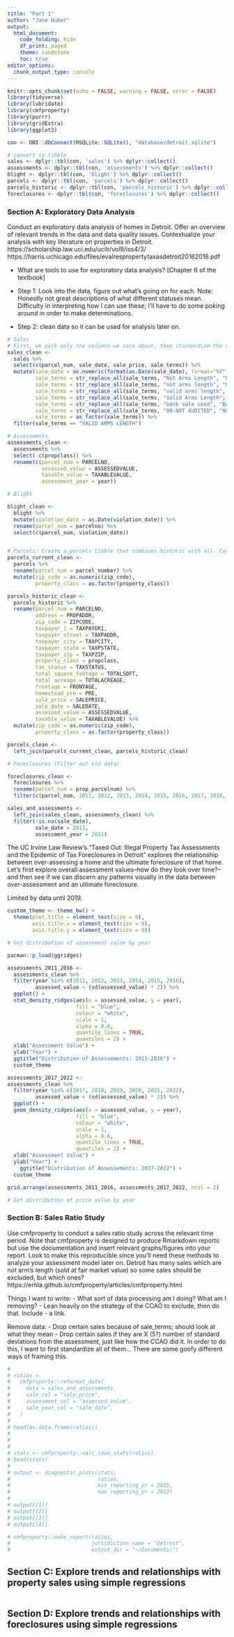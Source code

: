 ```yaml
---
title: "Part 1"
author: "Jane Huber"
output: 
  html_document:
    code_folding: hide
    df_print: paged
    theme: sandstone
    toc: true
editor_options: 
  chunk_output_type: console
---
```


```r
knitr::opts_chunk$set(echo = FALSE, warning = FALSE, error = FALSE)
library(tidyverse)
library(lubridate)
library(cmfproperty)
library(purrr)
library(gridExtra)
library(ggplot2)

```

```r

con <- DBI::dbConnect(RSQLite::SQLite(), "database/detroit.sqlite")

# convert to tibble
sales <- dplyr::tbl(con, 'sales') %>% dplyr::collect()
assessments <- dplyr::tbl(con, 'assessments') %>% dplyr::collect()
blight <- dplyr::tbl(con, 'blight') %>% dplyr::collect()
parcels <- dplyr::tbl(con, 'parcels') %>% dplyr::collect()
parcels_historic <- dplyr::tbl(con, 'parcels_historic') %>% dplyr::collect()
foreclosures <- dplyr::tbl(con, 'foreclosures') %>% dplyr::collect()

```

### Section A: Exploratory Data Analysis


Conduct an exploratory data analysis of homes in Detroit. Offer an overview of relevant trends in the data and data quality issues. Contextualize your analysis with key literature on properties in Detroit.
https://scholarship.law.uci.edu/ucilr/vol9/iss4/3/
https://harris.uchicago.edu/files/evalrespropertytaxasdetroit20162018.pdf

- What are tools to use for exploratory data analysis? [Chapter 6 of the textbook]

- Step 1: Look into the data, figure out what's going on for each.
Note: Honestly not great descriptions of what different statuses mean. Difficulty in interpreting how I can use these; I'll have to do some poking around in order to make determinations.

- Step 2: clean data so it can be used for analysis later on.
```r

# Sales
# First, we pick only the columns we care about, then standardize the different types of sales terms (in case we want them some day). Finally, we will filter to only include valid arms length sales, following the methodology of the Center of Municipal Finance at the University of Chicago's study "An Evaluation of Residential Property Tax Assessments in the City of Detroit, 2016-2018". Not only does this restrict our data analysis to be more specifically verified, but it will greatly reduce the size of data.
sales_clean <- 
  sales %>% 
  select(c(parcel_num, sale_date, sale_price, sale_terms)) %>% 
  mutate(sale_date = as.numeric(format(as.Date(sale_date), format="%Y")),
         sale_terms = str_replace_all(sale_terms, "Not Arms Length", "NOT ARMS LENGTH"),
         sale_terms = str_replace_all(sale_terms, "not arms length", "NOT ARMS LENGTH"),
         sale_terms = str_replace_all(sale_terms, "valid arms length", "VALID ARMS LENGTH"),
         sale_terms = str_replace_all(sale_terms, "Valid Arms Length", "VALID ARMS LENGTH"),
         sale_terms = str_replace_all(sale_terms, "bank sale used", "BANK SALE USED"),
         sale_terms = str_replace_all(sale_terms, "00-NOT AUDITED", "NOT AUDITED"),
         sale_terms = as_factor(sale_terms)) %>% 
  filter(sale_terms == "VALID ARMS LENGTH")

# Assessments
assessments_clean <-
  assessments %>%
  select(-c(propclass)) %>%
  rename(c(parcel_num = PARCELNO,
           assessed_value = ASSESSEDVALUE,
           taxable_value = TAXABLEVALUE,
           assessment_year = year))

# Blight

blight_clean <- 
  blight %>% 
  mutate(violation_date = as.Date(violation_date)) %>% 
  rename(parcel_num = parcelno) %>% 
  select(c(parcel_num, violation_date))


# Parcels: Create a parcels tibble that combines historic with all. Can filter down later if needed.
parcels_current_clean <- 
  parcels %>% 
  rename(parcel_num = parcel_number) %>% 
  mutate(zip_code = as.numeric(zip_code),
         property_class = as.factor(property_class))

parcels_historic_clean <- 
  parcels_historic %>% 
  rename(parcel_num = PARCELNO,
         address = PROPADDR,
         zip_code = ZIPCODE,
         taxpayer_1 = TAXPAYER1,
         taxpayer_street = TAXPADDR,
         taxpayer_city = TAXPCITY,
         taxpayer_state = TAXPSTATE,
         taxpayer_zip = TAXPZIP,
         property_class = propclass,
         tax_status = TAXSTATUS,
         total_square_footage = TOTALSQFT,
         total_acreage = TOTALACREAGE,
         frontage = FRONTAGE,
         homestead_pre = PRE,
         sale_price = SALEPRICE,
         sale_date = SALEDATE,
         assessed_value = ASSESSEDVALUE,
         taxable_value = TAXABLEVALUE) %>% 
  mutate(zip_code = as.numeric(zip_code),
         property_class = as.factor(property_class))

parcels_clean <- 
  left_join(parcels_current_clean, parcels_historic_clean)

# Foreclosures (Filter out old data)

foreclosures_clean <- 
  foreclosures %>% 
  rename(parcel_num = prop_parcelnum) %>% 
  filter(c(parcel_num, 2011, 2012, 2013, 2014, 2015, 2016, 2017, 2018, 2019))

sales_and_assessments <- 
  left_join(sales_clean, assessments_clean) %>% 
  filter(!is.na(sale_date),
         sale_date > 2011,
         assessment_year > 2011)

```

The UC Irvine Law Review's "Taxed Out: Illegal Property Tax Assessments and the Epidemic of Tax Foreclosures in Detroit" explores the relationship between over-assessing a home and the ultimate foreclosure of that home. Let's first explore overall assessment values--how do they look over time?--and then see if we can discern any patterns visually in the data between over-assessment and an ultimate foreclosure.


Limited by data until 2019.

```r

custom_theme <- theme_bw() +
  theme(plot.title = element_text(size = 9),
        axis.title.x = element_text(size = 9), 
        axis.title.y = element_text(size = 9))

# Get distribution of assessment value by year

pacman::p_load(ggridges)

assessments_2011_2016 <- 
  assessments_clean %>% 
  filter(year %in% c(2011, 2012, 2013, 2014, 2015, 2016),
         assessed_value < (sd(assessed_value) * 2)) %>% 
  ggplot() +
  stat_density_ridges(aes(x = assessed_value, y = year),
                      fill = "blue", 
                      colour = "white", 
                      scale = 1, 
                      alpha = 0.6,
                      quantile_lines = TRUE, 
                      quantiles = 2) +
  xlab("Assessment Value") + 
  ylab("Year") + 
  ggtitle("Distribution of Assessements: 2011-2016") +
  custom_theme

assessments_2017_2022 <- 
assessments_clean %>% 
  filter(year %in% c(2017, 2018, 2019, 2020, 2021, 2022),
         assessed_value < (sd(assessed_value) * 2)) %>% 
  ggplot() +
  geom_density_ridges(aes(x = assessed_value, y = year),
                      fill = "blue", 
                      colour = "white", 
                      scale = 1, 
                      alpha = 0.6,
                      quantile_lines = TRUE, 
                      quantiles = 2) +
  xlab("Assessment Value") + 
  ylab("Year") + 
    ggtitle("Distribution of Assessements: 2017-2022") +
  custom_theme

grid.arrange(assessments_2011_2016, assessments_2017_2022, ncol = 2)

# Get distribution of price value by year


```

### Section B: Sales Ratio Study

Use cmfproperty to conduct a sales ratio study across the relevant time period. Note that cmfproperty is designed to produce Rmarkdown reports but use the documentation and insert relevant graphs/figures into your report. Look to make this reproducible since you’ll need these methods to analyze your assessment model later on. Detroit has many sales which are not arm’s length (sold at fair market value) so some sales should be excluded, but which ones?
https://erhla.github.io/cmfproperty/articles/cmfproperty.html

Things I want to write:
- What sort of data processing am I doing? What am I removing?
- Lean heavily on the strategy of the CCAO to exclude, then do that. Include
- a link.

Remove data:
- Drop certain sales because of sale_terms; should look at what they mean
- Drop certain sales if they are X (5?) number of standard deviations from the assessment, just like how the CCAO did it. In order to do this, I want to first standardize all of them... There are some goofy different ways of framing this.




```r
# 
# ratios <-
#   cmfproperty::reformat_data(
#     data = sales_and_assessments,
#     sale_col = "sale_price",
#     assessment_col = "assessed_value",
#     sale_year_col = "sale_date",
#   )
# 
# head(as.data.frame(ratios))
# 
# 
# 
# stats <- cmfproperty::calc_iaao_stats(ratios)
# head(stats)
# 
# output <- diagnostic_plots(stats, 
#                            ratios, 
#                            min_reporting_yr = 2015, 
#                            max_reporting_yr = 2022)
# 
# output[[1]]
# output[[2]]
# output[[3]]
# output[[4]]

# cmfproperty::make_report(ratios,
#                          jurisdiction_name = "Detroit",
#                          output_dir = "~/Documents/")

```


## Section C: Explore trends and relationships with property sales using simple regressions

```r


```

## Section D: Explore trends and relationships with foreclosures using simple regressions

```r


```